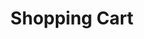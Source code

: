 ---
pagePosition: 1
title: Shopping Cart
description: This project is an online store built with React, where users can browse products and add them to a dynamic shopping cart. Uses React Router for navigation and React Hooks for state management. The design is responsive and makes calls to an API to load products in real time.
image: /src/images/shoppingcart.webp
imageAlt: Shopping Cart Project
loading: lazy
codeLink: https://github.com/carlosfrontend/fake-store
liveLink: https://fake-store-1xz.pages.dev/
tags: [
{ name: React, className: devicon-react-plain colored },
{name: React Router, className: devicon-reactrouter-plain colored },
{name: Tailwind, className: devicon-tailwindcss-original colored},
{name: Vite, className: devicon-vitejs-plain colored },
{ name: Vitest, className: devicon-vitest-plain colored },
]
---